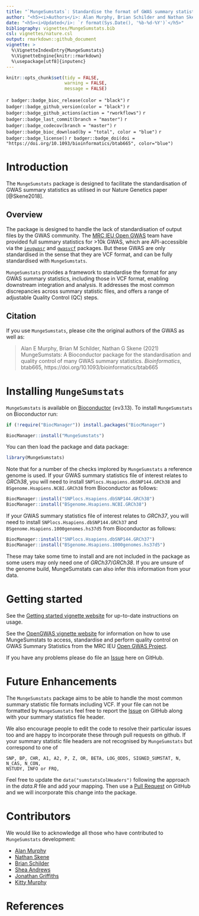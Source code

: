 ```yaml
---
title: "`MungeSumstats`: Standardise the format of GWAS summary statistics"
author: "<h5><i>Authors</i>: Alan Murphy, Brian Schilder and Nathan Skene</h5>"
date: "<h5><i>Updated</i>: `r format(Sys.Date(), '%b-%d-%Y')`</h5>"
bibliography: vignettes/MungeSumstats.bib
csl: vignettes/nature.csl
output: rmarkdown::github_document
vignette: >
  %\VignetteIndexEntry{MungeSumstats}
  %\VignetteEngine{knitr::rmarkdown}
  %\usepackage[utf8]{inputenc}    
---
```


<!-- Readme.md is generated from Readme.Rmd. Please edit that file -->

```r
knitr::opts_chunk$set(tidy = FALSE,
                      warning = FALSE, 
                      message = FALSE)
```

<!-- badges: start -->
`r badger::badge_bioc_release(color = "black")`
`r badger::badge_github_version(color = "black")`
`r badger::badge_github_actions(action = "rworkflows")`
`r badger::badge_last_commit(branch = "master")`
`r badger::badge_codecov(branch = "master")`
`r badger::badge_bioc_download(by = "total", color = "blue")`
`r badger::badge_license()`
`r badger::badge_doi(doi = "https://doi.org/10.1093/bioinformatics/btab665", color="blue")`
<!-- badges: end -->

# Introduction

The `MungeSumstats` package is designed to facilitate the standardisation of GWAS summary statistics as utilised in our Nature Genetics paper [@Skene2018]. 

## Overview

The package is designed to handle the lack of standardisation of output files by the GWAS community. The [MRC IEU Open GWAS](https://gwas.mrcieu.ac.uk/) team have 
provided full summary statistics for >10k GWAS, which are API-accessible via the  [`ieugwasr`](https://mrcieu.github.io/ieugwasr/) and [`gwasvcf`](https://github.com/MRCIEU/gwasvcf) packages. But these GWAS are only standardised in the sense that they are VCF format, and can be 
fully standardised with `MungeSumstats`.

`MungeSumstats` provides a framework to standardise the format for any GWAS summary statistics, including those in VCF format, enabling downstream integration and analysis. It addresses the most common discrepancies across summary statistic files, and offers a range of adjustable Quality Control (QC) steps.

## Citation

If you use `MungeSumstats`, please cite the original authors of the GWAS 
as well as:  

> Alan E Murphy, Brian M Schilder, Nathan G Skene (2021) 
MungeSumstats: A Bioconductor package for the
standardisation and quality control of many GWAS summary
statistics. 
*Bioinformatics*, btab665, https://doi.org/10.1093/bioinformatics/btab665


# Installing `MungeSumstats`

`MungeSumstats` is available on 
[Bioconductor](https://bioconductor.org/packages/MungeSumstats) (≥v3.13). 
To install `MungeSumstats` on Bioconductor run:

```R
if (!require("BiocManager")) install.packages("BiocManager")

BiocManager::install("MungeSumstats")
```

You can then load the package and data package:

```R
library(MungeSumstats)
```

Note that for a number of the checks implored by `MungeSumstats` a reference 
genome is used. If your GWAS summary statistics file of interest relates to
*GRCh38*, you will need to install `SNPlocs.Hsapiens.dbSNP144.GRCh38` and 
`BSgenome.Hsapiens.NCBI.GRCh38` from Bioconductor as follows:

```R
BiocManager::install("SNPlocs.Hsapiens.dbSNP144.GRCh38")
BiocManager::install("BSgenome.Hsapiens.NCBI.GRCh38")
```

If your GWAS summary statistics file of interest relates to *GRCh37*, you will 
need to install `SNPlocs.Hsapiens.dbSNP144.GRCh37` and 
`BSgenome.Hsapiens.1000genomes.hs37d5` from Bioconductor as follows:

```R
BiocManager::install("SNPlocs.Hsapiens.dbSNP144.GRCh37")
BiocManager::install("BSgenome.Hsapiens.1000genomes.hs37d5")
```

These may take some time to install and are not included in the package as some 
users may only need one of *GRCh37*/*GRCh38*. If you are unsure of the genome 
build, MungeSumstats can also infer this information from your data.

# Getting started

See the [Getting started vignette website](https://neurogenomics.github.io/MungeSumstats/articles/MungeSumstats.html)
for up-to-date instructions on usage.

See the [OpenGWAS vignette website](https://neurogenomics.github.io/MungeSumstats/articles/OpenGWAS.html)
for information on how to use MungeSumstats to access, standardise and perform
quality control on GWAS Summary Statistics from the MRC IEU [Open GWAS Project](https://gwas.mrcieu.ac.uk/).

If you have any problems please do file an [Issue](https://github.com/neurogenomics/MungeSumstats/issues) here on GitHub.

# Future Enhancements

The `MungeSumstats` package aims to be able to handle the most common
summary statistic file formats including VCF. If your file can not be
formatted by `MungeSumstats` feel free to report the [Issue](https://github.com/neurogenomics/MungeSumstats/issues) 
on GitHub along with your summary statistics file header. 

We also encourage people to edit the code to resolve their particular issues 
too and are happy to incorporate these through pull requests on github. If your
summary statistic file headers are not recognised by `MungeSumstats` but 
correspond to one of 

```
SNP, BP, CHR, A1, A2, P, Z, OR, BETA, LOG_ODDS, SIGNED_SUMSTAT, N, N_CAS, N_CON, 
NSTUDY, INFO or FRQ, 
```

Feel free to update the `data("sumstatsColHeaders")` following the 
approach in the *data.R* file and add your mapping. Then use a [Pull Request](https://github.com/neurogenomics/MungeSumstats/pulls) on 
GitHub and we will incorporate this change into the package.

# Contributors

We would like to acknowledge all those who have contributed to `MungeSumstats` 
development:

 * [Alan Murphy](https://github.com/Al-Murphy)
 * [Nathan Skene](https://github.com/NathanSkene)
 * [Brian Schilder](https://github.com/bschilder)
 * [Shea Andrews](https://github.com/sjfandrews)
 * [Jonathan Griffiths](https://github.com/jonathangriffiths)
 * [Kitty Murphy](https://github.com/KittyMurphy)
 
# References

